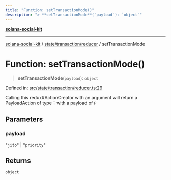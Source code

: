 ```yaml
---
title: "Function: setTransactionMode()"
description: "> **setTransactionMode**(`payload`): `object`"
---
```


[**solana-social-kit**](../../../../README.mdx)

***

[solana-social-kit](../../../../README.mdx) / [state/transaction/reducer](../README.mdx) / setTransactionMode

# Function: setTransactionMode()

> **setTransactionMode**(`payload`): `object`

Defined in: [src/state/transaction/reducer.ts:29](https://github.com/SendArcade/solana-app-kit/blob/bd4b3556b8f469c27ebb06f4df65b3a36b43ba3b/src/state/transaction/reducer.ts#L29)

Calling this redux#ActionCreator with an argument will
return a PayloadAction of type `T` with a payload of `P`

## Parameters

### payload

`"jito"` | `"priority"`

## Returns

`object`

